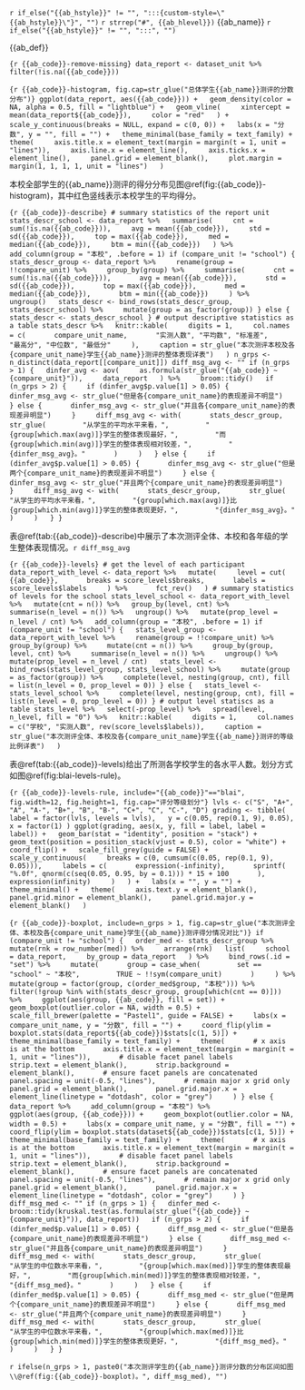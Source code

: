 `r if_else("{{ab_hstyle}}" != "", ":::{custom-style=\"{{ab_hstyle}}\"}", "")`
`r strrep("#", {{ab_hlevel}})` {{ab_name}}
`r if_else("{{ab_hstyle}}" != "", ":::", "")`

{{ab_def}}

```{r {{ab_code}}-remove-missing}
data_report <- dataset_unit %>%
  filter(!is.na({{ab_code}}))
```

```{r {{ab_code}}-histogram, fig.cap=str_glue("总体学生{{ab_name}}测评的分数分布")}
ggplot(data_report, aes({{ab_code}})) +
  geom_density(color = NA, alpha = 0.5, fill = "lightblue") +
  geom_vline(
    xintercept = mean(data_report${{ab_code}}),
    color = "red"
  ) +
  scale_y_continuous(breaks = NULL, expand = c(0, 0)) +
  labs(x = "分数", y = "", fill = "") +
  theme_minimal(base_family = text_family) +
  theme(
    axis.title.x = element_text(margin = margin(t = 1, unit = "lines")),
    axis.line.x = element_line(),
    axis.ticks.x = element_line(),
    panel.grid = element_blank(),
    plot.margin = margin(1, 1, 1, 1, unit = "lines")
  )
```

本校全部学生的{{ab_name}}测评的得分分布见图\@ref(fig:{{ab_code}}-histogram)，其中红色竖线表示本校学生的平均得分。

```{r {{ab_code}}-describe}
# summary statistics of the report unit
stats_descr_school <- data_report %>%
  summarise(
    cnt = sum(!is.na({{ab_code}})),
    avg = mean({{ab_code}}),
    std = sd({{ab_code}}),
    top = max({{ab_code}}),
    med = median({{ab_code}}),
    btm = min({{ab_code}})
  ) %>%
  add_column(group = "本校", .before = 1)
if (compare_unit != "school") {
  stats_descr_group <- data_report %>%
    rename(group = !!compare_unit) %>%
    group_by(group) %>%
    summarise(
      cnt = sum(!is.na({{ab_code}})),
      avg = mean({{ab_code}}),
      std = sd({{ab_code}}),
      top = max({{ab_code}}),
      med = median({{ab_code}}),
      btm = min({{ab_code}})
    ) %>%
    ungroup()
  stats_descr <- bind_rows(stats_descr_group, stats_descr_school) %>%
    mutate(group = as_factor(group))
} else {
  stats_descr <- stats_descr_school
}
# output descriptive statistics as a table
stats_descr %>%
  knitr::kable(
    digits = 1,
    col.names = c(
      compare_unit_name,
      "实测人数", "平均数", "标准差",
      "最高分", "中位数", "最低分"
    ),
    caption = str_glue("本次测评本校及各{compare_unit_name}学生{{ab_name}}测评的整体表现详表")
  )
n_grps <- n_distinct(data_report[[compare_unit]])
diff_msg_avg <- ""
if (n_grps > 1) {
  dinfer_avg <- aov(
    as.formula(str_glue("{{ab_code}} ~ {compare_unit}")),
    data_report
  ) %>%
    broom::tidy()
  if (n_grps > 2) {
    if (dinfer_avg$p.value[1] > 0.05) {
      dinfer_msg_avg <- str_glue("但是各{compare_unit_name}的表现差异不明显")
    } else {
      dinfer_msg_avg <- str_glue("并且各{compare_unit_name}的表现差异明显")
    }
    diff_msg_avg <- with(
      stats_descr_group,
      str_glue(
        "从学生的平均水平来看，",
        "{group[which.max(avg)]}学生的整体表现最好，",
        "而{group[which.min(avg)]}学生的整体表现相对较差，",
        "{dinfer_msg_avg}。"
      )
    )
  } else {
    if (dinfer_avg$p.value[1] > 0.05) {
      dinfer_msg_avg <- str_glue("但是两个{compare_unit_name}的表现差异不明显")
    } else {
      dinfer_msg_avg <- str_glue("并且两个{compare_unit_name}的表现差异明显")
    }
    diff_msg_avg <- with(
      stats_descr_group,
      str_glue(
        "从学生的平均水平来看，",
        "{group[which.max(avg)]}比{group[which.min(avg)]}学生的整体表现更好，",
        "{dinfer_msg_avg}。"
      )
    )
  }
}
```

表\@ref(tab:{{ab_code}}-describe)中展示了本次测评全体、本校和各年级的学生整体表现情况。`r diff_msg_avg`

```{r {{ab_code}}-levels}
# get the level of each participant
data_report_with_level <- data_report %>%
  mutate(
    level = cut(
      {{ab_code}},
      breaks = score_levels$breaks,
      labels = score_levels$labels
    ) %>%
      fct_rev()
  )
# summary statistics of levels for the school
stats_level_school <- data_report_with_level %>%
  mutate(cnt = n()) %>%
  group_by(level, cnt) %>%
  summarise(n_level = n()) %>%
  ungroup() %>%
  mutate(prop_level = n_level / cnt) %>%
  add_column(group = "本校", .before = 1)
if (compare_unit != "school") {
  stats_level_group <- data_report_with_level %>%
    rename(group = !!compare_unit) %>%
    group_by(group) %>%
    mutate(cnt = n()) %>%
    group_by(group, level, cnt) %>%
    summarise(n_level = n()) %>%
    ungroup() %>%
    mutate(prop_level = n_level / cnt)
  stats_level <- bind_rows(stats_level_group, stats_level_school) %>%
    mutate(group = as_factor(group)) %>%
    complete(level, nesting(group, cnt), fill = list(n_level = 0, prop_level = 0))
} else {
  stats_level <- stats_level_school %>%
    complete(level, nesting(group, cnt), fill = list(n_level = 0, prop_level = 0))
}
# output level statiscs as a table
stats_level %>%
  select(-prop_level) %>%
  spread(level, n_level, fill = "0") %>%
  knitr::kable(
    digits = 1,
    col.names = c("学校", "实测人数", rev(score_levels$labels)),
    caption = str_glue("本次测评全体、本校及各{compare_unit_name}学生{{ab_name}}测评的等级比例详表")
  )
```

表\@ref(tab:{{ab_code}}-levels)给出了所测各学校学生的各水平人数。划分方式如图\@ref(fig:blai-levels-rule)。

```{r {{ab_code}}-levels-rule, include="{{ab_code}}"=="blai", fig.width=12, fig.height=1, fig.cap="评分等级划分"}
lvls <- c("S", "A+", "A", "A-", "B+", "B", "B-", "C+", "C", "C-", "D")
grading <- tibble(
  label = factor(lvls, levels = lvls),
  y = c(0.05, rep(0.1, 9), 0.05),
  x = factor(1)
)
ggplot(grading, aes(x, y, fill = label, label = label)) +
  geom_bar(stat = "identity", position = "stack") +
  geom_text(position = position_stack(vjust = 0.5), color = "white") +
  coord_flip() +
  scale_fill_grey(guide = FALSE) +
  scale_y_continuous(
    breaks = c(0, cumsum(c(0.05, rep(0.1, 9), 0.05))),
    labels = c(
      expression(-infinity),
      sprintf(
        "%.0f", qnorm(c(seq(0.05, 0.95, by = 0.1))) * 15 + 100
      ),
      expression(infinity)
    )
  ) +
  labs(x = "", y = "") +
  theme_minimal() +
  theme(
    axis.text.y = element_blank(),
    panel.grid.minor = element_blank(),
    panel.grid.major.y = element_blank()
  )
```

```{r {{ab_code}}-boxplot, include=n_grps > 1, fig.cap=str_glue("本次测评全体、本校及各{compare_unit_name}学生{{ab_name}}测评得分情况对比")}
if (compare_unit != "school") {
  order_med <- stats_descr_group %>%
    mutate(rnk = row_number(med)) %>%
    arrange(rnk)
  list(
    school = data_report,
    by_group = data_report
  ) %>%
    bind_rows(.id = "set") %>%
    mutate(
      group = case_when(
        set == "school" ~ "本校",
        TRUE ~ !!sym(compare_unit)
      )
    ) %>%
    mutate(group = factor(group, c(order_med$group, "本校"))) %>%
    filter(!group %in% with(stats_descr_group, group[which(cnt == 0)])) %>%
    ggplot(aes(group, {{ab_code}}, fill = set)) +
    geom_boxplot(outlier.color = NA, width = 0.5) +
    scale_fill_brewer(palette = "Pastel1", guide = FALSE) +
    labs(x = compare_unit_name, y = "分数", fill = "") +
    coord_flip(ylim = boxplot.stats(data_report${{ab_code}})$stats[c(1, 5)]) +
    theme_minimal(base_family = text_family) +
    theme(
      # x axis is at the bottom
      axis.title.x = element_text(margin = margin(t = 1, unit = "lines")),
      # disable facet panel labels
      strip.text = element_blank(),
      strip.background = element_blank(),
      # ensure facet panels are concatenated
      panel.spacing = unit(-0.5, "lines"),
      # remain major x grid only
      panel.grid = element_blank(),
      panel.grid.major.x = element_line(linetype = "dotdash", color = "grey")
    )
} else {
  data_report %>%
    add_column(group = "本校") %>%
    ggplot(aes(group, {{ab_code}})) +
    geom_boxplot(outlier.color = NA, width = 0.5) +
    labs(x = compare_unit_name, y = "分数", fill = "") +
    coord_flip(ylim = boxplot.stats(dataset${{ab_code}})$stats[c(1, 5)]) +
    theme_minimal(base_family = text_family) +
    theme(
      # x axis is at the bottom
      axis.title.x = element_text(margin = margin(t = 1, unit = "lines")),
      # disable facet panel labels
      strip.text = element_blank(),
      strip.background = element_blank(),
      # ensure facet panels are concatenated
      panel.spacing = unit(-0.5, "lines"),
      # remain major x grid only
      panel.grid = element_blank(),
      panel.grid.major.x = element_line(linetype = "dotdash", color = "grey")
    )
}
diff_msg_med <- ""
if (n_grps > 1) {
  dinfer_med <- broom::tidy(kruskal.test(as.formula(str_glue("{{ab_code}} ~ {compare_unit}")), data_report))
  if (n_grps > 2) {
    if (dinfer_med$p.value[1] > 0.05) {
      diff_msg_med <- str_glue("但是各{compare_unit_name}的表现差异不明显")
    } else {
      diff_msg_med <- str_glue("并且各{compare_unit_name}的表现差异明显")
    }
    diff_msg_med <- with(
      stats_descr_group,
      str_glue(
        "从学生的中位数水平来看，",
        "{group[which.max(med)]}学生的整体表现最好，",
        "而{group[which.min(med)]}学生的整体表现相对较差，",
        "{diff_msg_med}。"
      )
    )
  } else {
    if (dinfer_med$p.value[1] > 0.05) {
      diff_msg_med <- str_glue("但是两个{compare_unit_name}的表现差异不明显")
    } else {
      diff_msg_med <- str_glue("并且两个{compare_unit_name}的表现差异明显")
    }
    diff_msg_med <- with(
      stats_descr_group,
      str_glue(
        "从学生的中位数水平来看，",
        "{group[which.max(med)]}比{group[which.min(med)]}学生的整体表现更好，",
        "{diff_msg_med}。"
      )
    )
  }
}
```

`r ifelse(n_grps > 1, paste0("本次测评学生的{{ab_name}}测评分数的分布区间如图\\@ref(fig:{{ab_code}}-boxplot)。", diff_msg_med), "")`
